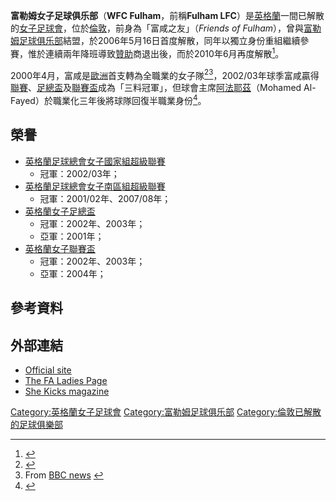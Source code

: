 {{noteTA|G1=足球
|T=zh-hans:富勒姆女子足球俱乐部; zh-hk:富咸女子足球會;
|1=zh-hans:富勒姆; zh-hk:富咸;
|2=zh-hans:富勒姆足球俱乐部; zh-hk:富咸足球會;
}}
{{Football club infobox 
| clubname  = 富咸女子隊<br />''WFC Fulham''  
| image     = [[File:WFCFulham.png|File:WFCFulham.png]]
| fullname  = Fulham Women Football Club 
| nickname  = ''The Cottagers''<ref>綽號源於男子隊的主場球場[[卡雲農舍球場|卡雲農舍球場]]，現時女子隊與球場之間已沒有正式聯繫。</ref>、''The Whites''、''The Friends'' 
| founded   = 1993年（2006年5月16日解散；<br />2006年重組） 
| dissolved = 2010年
| ground    = 米德尔塞克斯球场<br/>（Middlesex Stadium）
| city      = [[倫敦|倫敦]][[希靈登區|希靈登區]][[Ruislip|赖斯利普]] 
| capacity  = 3,587人 
| season    = 2009-10年 
| league    = [[英格蘭女子足球超級聯賽|英足總女子南區組超級聯賽]]<br />（最後參賽）
| position  = 第 11 位 
| pattern_la1=|pattern_b1=|pattern_ra1=
| leftarm1=FFFFFF|body1=FFFFFF|rightarm1=FFFFFF|shorts1=000000|socks1=000000
| pattern_la2=|pattern_b2=|pattern_ra2=
| leftarm2=FF0000|body2=FF0000|rightarm2=FF0000|shorts2=FF0000|socks2=FF0000|
}}
'''富勒姆女子足球俱乐部'''（'''WFC Fulham'''，前稱'''Fulham LFC'''）是[[英格蘭|英格蘭]]一間已解散的[[女子足球|女子]][[足球會|足球會]]，位於[[倫敦|倫敦]]，前身為「富咸之友」（''Friends of Fulham''），曾與[[富勒姆足球俱乐部|富勒姆足球俱乐部]]結盟，於2006年5月16日首度解散，同年以獨立身份重組繼續參賽，惟於連續兩年降班導致[[贊助|贊助]]商退出後，而於2010年6月再度解散<ref name=sk>{{cite news|url=http://www.shekicks.net/news/view/1177|title=WFC Fulham fold|publisher=She Kicks|date=2010-06-20|accessdate=2010-06-20|deadurl=yes|archiveurl=https://web.archive.org/web/20110724064651/http://www.shekicks.net/news/view/1177|archivedate=2011-07-24}}</ref>。

2000年4月，富咸是[[歐洲|歐洲]]首支轉為全職業的女子隊<ref name=indy>{{cite news|url=http://www.independent.co.uk/sport/football/football-league/glory-daze-on-fulhams-second-front-683843.html|title=Glory daze on Fulham's second front|publisher=The Independent|date=06-05-2001|author=Ronald Atkin|accessdate=2010-05-23|location=London}}{{Dead link}}</ref><ref>From [http://news.bbc.co.uk/sport1/hi/football/women/4988138.stm BBC news] {{Wayback|url=http://news.bbc.co.uk/sport1/hi/football/women/4988138.stm |date=20070313053342 }}</ref>，2002/03年球季富咸贏得[[英格蘭女子足球超級聯賽|聯賽]]、[[英格蘭女子足總盃|足總盃]]及[[英格蘭女子聯賽盃|聯賽盃]]成為「三料冠軍」，但球會主席[[穆罕默德·法耶兹|阿法耶茲]]（Mohamed Al-Fayed）於職業化三年後將球隊回復半職業身份<ref>{{cite news|url=http://www.independent.co.uk/sport/football/news-and-comment/fas-broken-promise-ends-fulhams-brave-new-world-589863.html|title=FA's broken promise ends Fulham's brave new world|publisher=The Independent|date=03-05-2003|accessdate=2010-04-03|location=London|first=Jason|last=Burt}}{{Dead link}}</ref>。

== 榮譽 ==
* [[英格蘭女子足球超級聯賽|英格蘭足球總會女子國家組超級聯賽]]
** 冠軍：2002/03年；
* [[英格蘭女子足球超級聯賽|英格蘭足球總會女子南區組超級聯賽]]
** 冠軍：2001/02年、2007/08年；
* [[英格蘭女子足總盃|英格蘭女子足總盃]]
** 冠軍：2002年、2003年；
** 亞軍：2001年；
* [[英格蘭女子聯賽盃|英格蘭女子聯賽盃]]
** 冠軍：2002年、2003年；
** 亞軍：2004年；

==參考資料==
{{Reflist}}

==外部連結==
*[https://web.archive.org/web/20110512021144/http://www.fulhamwfc.com/ Official site]
*[http://www.thefa.com/Womens/ The FA Ladies Page] {{Wayback|url=http://www.thefa.com/Womens/ |date=20201106205544 }}
*[http://www.shekicks.net/ She Kicks magazine] {{Wayback|url=http://www.shekicks.net/ |date=20210227174945 }}
 
{{DEFAULTSORT:Fulham, WFC}}
[[Category:英格蘭女子足球會|Category:英格蘭女子足球會]]
[[Category:富勒姆足球俱乐部|Category:富勒姆足球俱乐部]]
[[Category:倫敦已解散的足球俱樂部|Category:倫敦已解散的足球俱樂部]]